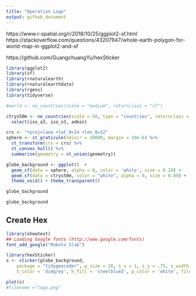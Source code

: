```yaml
---
title: "Operation Logo"
output: github_document
---
```


https://www.r-spatial.org/r/2018/10/25/ggplot2-sf.html
https://stackoverflow.com/questions/43207947/whole-earth-polygon-for-world-map-in-ggplot2-and-sf

https://github.com/GuangchuangYu/hexSticker


```r
library(ggplot2)
library(sf)
library(rnaturalearth)
library(rnaturalearthdata)
library(rgeos)
library(tidyverse)
```

```r
#world <- ne_countries(scale = "medium", returnclass = "sf")

ctrys50m <- ne_countries(scale = 50, type = "countries", returnclass = "sf") %>%
  select(iso_a3, iso_n3, admin)

crs <- "+proj=laea +lat_0=14 +lon_0=32"
sphere <- st_graticule(ndiscr = 10000, margin = 10e-6) %>%
  st_transform(crs = crs) %>%
  st_convex_hull() %>%
  summarise(geometry = st_union(geometry))
```



```r
globe_background <- ggplot()  +
  geom_sf(data = sphere, alpha = 0, color = 'white', size = 0.20) +
  geom_sf(data = ctrys50m, color = "white", alpha = 0, size = 0.09) +
  theme_void() + theme_transparent()

globe_background
```

```r
globe_background
```



## Create Hex

```r
library(showtext)
## Loading Google fonts (http://www.google.com/fonts)
font_add_google("Roboto Slab")
```


```r
library(hexSticker)
s <- sticker(globe_background,
    package = "tidygeocoder", p_size = 20, s_x = 1, s_y = .75, s_width = 1.4, s_height = 1.1, p_family = "Roboto Slab",
    h_color = 'dimgrey', h_fill = 'steelblue3', p_color = 'white', filename = here::here("man/figures/tidygeocoder_hex.png"))

plot(s)
#filename ="logo.png"
```

